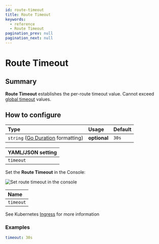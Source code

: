 ```yaml
---
id: route-timeout
title: Route Timeout
keywords:
  - reference
  - Route Timeout
pagination_prev: null
pagination_next: null
---
```



# Route Timeout

## Summary

**Route Timeout** establishes the per-route timeout value. Cannot exceed [global timeout](/docs/reference/global-timeouts) values.

## How to configure

| **Type** | **Usage** | **Default** |
| :-- | :-- | :-- |
| `string` ([Go Duration](https://golang.org/pkg/time/#Duration.String) formatting) | **optional** | `30s` |

<Tabs>
<TabItem value="Core" label="Core">

| **YAML**/**JSON** setting |
| :------------------------ |
| `timeout`                 |

</TabItem>
<TabItem value="Enterprise" label="Enterprise">

Set the **Route Timeout** in the Console:

![Set route timeout in the console](../img/routes/timeouts/idle-and-route-timeouts.png)

</TabItem>
<TabItem value="Kubernetes" label="Kubernetes">

| **Name**  |
| :-------- |
| `timeout` |

See Kubernetes [Ingress](/docs/deploying/k8s/ingress#annotations) for more information

</TabItem>
</Tabs>

### Examples

```yaml
timeout: 30s
```
